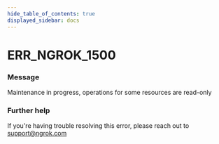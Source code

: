 ```yaml
---
hide_table_of_contents: true
displayed_sidebar: docs
---
```



# ERR_NGROK_1500

### Message

Maintenance in progress, operations for some resources are read-only

<ErrorDetails error="err_ngrok_1500" />

### Further help

If you're having trouble resolving this error, please reach out to [support@ngrok.com](mailto:support@ngrok.com?subject=Help%20with%20ERR_NGROK_1500)
